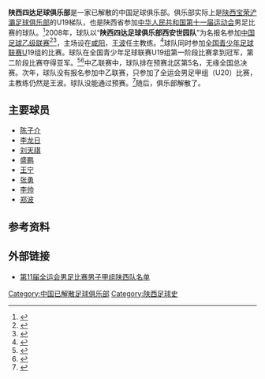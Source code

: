 {{Football club infobox 
| image    = 
| fullname = 陕西四达足球俱乐部
| nickname = 
| short name = 西安世园
| founded  = 2008年
| dissolved = 2010年
| city = {{CHN}}[[陕西省|陕西省]][[西安市|西安市]]
| ground   = [[咸阳市体育场|咸阳市体育场]]
| capacity = 
| owner    = 
| chairman = 
| manager  = [[王波_(足球教练)|王波]]
| league   = [[中国足球乙级联赛|中国足球乙级联赛]] 
| season= [[2008年中国足球乙级联赛|2008中乙]]
| position = 预赛北区第5名
| shirtsupplier = 
| pattern_la1=|pattern_b1=|pattern_ra1=|pattern_so1=
| leftarm1=|body1=|rightarm1=|shorts1=|socks1=
| pattern_la2=|pattern_b2=|pattern_ra2= |pattern_so2=
| leftarm2=|body2=|rightarm2=|shorts2=|socks2=
| current =  
| website = 
}}
'''陕西四达足球俱乐部'''是一家已解散的中国足球俱乐部。俱乐部实际上是[[陕西宝荣浐灞足球俱乐部|陕西宝荣浐灞足球俱乐部]]的U19梯队，也是陕西省参加[[中华人民共和国第十一届运动会|中华人民共和国第十一届运动会]]男足比赛的球队。<ref>{{cite news|title=中乙西安世园主场平新疆 积极拼抢赢得不错开局|url=http://sports.sohu.com/20080504/n256640995.shtml|accessdate=2014-10-25|newspaper=搜狐体育|date=2008-05-04|archive-date=2014-10-25|archive-url=https://web.archive.org/web/20141025071011/http://sports.sohu.com/20080504/n256640995.shtml|dead-url=no}}</ref>2008年，球队以“'''陕西四达足球俱乐部西安世园队'''”为名报名参加[[中国足球乙级联赛|中国足球乙级联赛]]<ref>{{cite news|title=“天敌”检验“黑狼”成色 浐灞周末宝鸡战国安|url=http://xian.qq.com/a/20080425/000023_1.htm|accessdate=2014-10-27|newspaper=阳光报|date=2008-04-25|archive-date=2014-10-27|archive-url=https://web.archive.org/web/20141027133419/http://xian.qq.com/a/20080425/000023_1.htm|dead-url=no}}</ref><ref>{{cite news|title=中超领头羊热身战绩优异 陕西外援射手宣告复出|url=http://sports.sohu.com/20080825/n259183398.shtml|accessdate=2014-10-25|newspaper=搜狐体育|date=2008-08-25|archive-date=2014-10-25|archive-url=https://web.archive.org/web/20141025070917/http://sports.sohu.com/20080825/n259183398.shtml|dead-url=no}}</ref>，主场设在[[咸阳|咸阳]]，[[王波_(足球教练)|王波]]任主教练。<ref>{{cite news|title=足球乙级联赛顺延一周 西安世园将主场战天津队|url=http://sports.sohu.com/20080524/n257051119.shtml|accessdate=2014-10-25|newspaper=西安晚报|date=2008-05-24|archive-date=2014-10-25|archive-url=https://web.archive.org/web/20141025070926/http://sports.sohu.com/20080524/n257051119.shtml|dead-url=no}}</ref>球队同时参加[[全国青少年足球联赛|全国青少年足球联赛]]U19组的比赛。球队在全国青少年足球联赛U19组第一阶段比赛拿到冠军，第二阶段比赛夺得亚军。<ref>{{cite news|title=全国青年足球联赛落幕 浐灞二队获U19赛亚军|url=http://sports.qq.com/a/20080716/000307.htm|accessdate=2014-10-27|newspaper=华商网-华商报|date=2008-07-16|archive-date=2014-10-27|archive-url=https://web.archive.org/web/20141027135636/http://sports.qq.com/a/20080716/000307.htm|dead-url=no}}</ref><ref>{{cite news|title=中乙预赛进入收官阶段 西安世园向总决赛发起冲击|url=http://sports.sina.com.cn/c/2008-09-05/14583923357.shtml|accessdate=2014-10-25|newspaper=西安新闻网-西安晚报|date=2008-09-05|archive-date=2014-10-25|archive-url=https://web.archive.org/web/20141025071637/http://sports.sina.com.cn/c/2008-09-05/14583923357.shtml|dead-url=no}}</ref>中乙联赛中，球队排在预赛北区第5名，无缘全国总决赛。次年，球队没有报名参加中乙联赛，只参加了全运会男足甲组（U20）比赛，主教练仍然是王波。球队没能通过预赛。<ref>{{cite news|title=全运会足球预选赛落幕 U20陕西男足无缘决赛圈|url=http://sports.cnwest.com/content/2009-06/05/content_2114038.htm|accessdate=2014-10-26|newspaper=西部网|date=2009-06-05|archive-url=https://web.archive.org/web/20160304193013/http://sports.cnwest.com/content/2009-06/05/content_2114038.htm|archive-date=2016-03-04|dead-url=yes}}</ref>随后，俱乐部解散了。

== 主要球员 ==
* [[陈子介|陈子介]]
* [[李龙日|李龙日]]
* [[刘天祺|刘天祺]]
* [[盛鹏|盛鹏]]
* [[王宁|王宁]]
* [[张勇|张勇]]
* [[李帅|李帅]]
* [[郑波|郑波]]

== 参考资料 ==
{{Reflist}}

== 外部链接 ==
* [http://sports.sohu.com/20090518/n264031084.shtml 第11届全运会男足比赛男子甲组陕西队名单] {{Wayback|url=http://sports.sohu.com/20090518/n264031084.shtml |date=20141026094519 }}

{{fb start}}
{{2008中乙}}
{{fb end}}
[[Category:中国已解散足球俱乐部|Category:中国已解散足球俱乐部]]
[[Category:陕西足球史|Category:陕西足球史]]